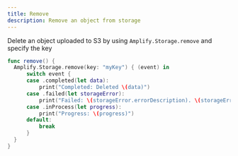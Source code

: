 ```yaml
---
title: Remove
description: Remove an object from storage
---
```


Delete an object uploaded to S3 by using `Amplify.Storage.remove` and specify the key

```swift
func remove() {
  Amplify.Storage.remove(key: "myKey") { (event) in
      switch event {
      case .completed(let data):
          print("Completed: Deleted \(data)")
      case .failed(let storageError):
          print("Failed: \(storageError.errorDescription). \(storageError.recoverySuggestion)")
      case .inProcess(let progress):
          print("Progress: \(progress)")
      default:
          break
      }
  }
}
```